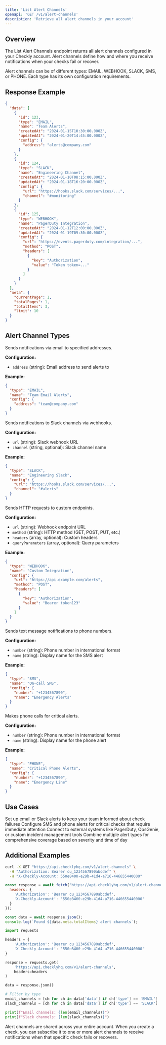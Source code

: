 ```yaml
---
title: 'List Alert Channels'
openapi: 'GET /v1/alert-channels'
description: 'Retrieve all alert channels in your account'
---
```


## Overview

The List Alert Channels endpoint returns all alert channels configured in your Checkly account. Alert channels define how and where you receive notifications when your checks fail or recover.

<Info>
Alert channels can be of different types: EMAIL, WEBHOOK, SLACK, SMS, or PHONE. Each type has its own configuration requirements.
</Info>

## Response Example

```json
{
  "data": [
    {
      "id": 123,
      "type": "EMAIL",
      "name": "Team Alerts",
      "createdAt": "2024-01-15T10:30:00.000Z",
      "updatedAt": "2024-01-20T14:45:00.000Z",
      "config": {
        "address": "alerts@company.com"
      }
    },
    {
      "id": 124,
      "type": "SLACK",
      "name": "Engineering Channel",
      "createdAt": "2024-01-10T08:15:00.000Z",
      "updatedAt": "2024-01-18T16:20:00.000Z",
      "config": {
        "url": "https://hooks.slack.com/services/...",
        "channel": "#monitoring"
      }
    },
    {
      "id": 125,
      "type": "WEBHOOK",
      "name": "PagerDuty Integration",
      "createdAt": "2024-01-12T12:00:00.000Z",
      "updatedAt": "2024-01-19T09:30:00.000Z",
      "config": {
        "url": "https://events.pagerduty.com/integration/...",
        "method": "POST",
        "headers": [
          {
            "key": "Authorization",
            "value": "Token token=..."
          }
        ]
      }
    }
  ],
  "meta": {
    "currentPage": 1,
    "totalPages": 1,
    "totalItems": 3,
    "limit": 10
  }
}
```

## Alert Channel Types

<AccordionGroup>

<Accordion title="EMAIL">
Sends notifications via email to specified addresses.

**Configuration:**
- `address` (string): Email address to send alerts to

**Example:**
```json
{
  "type": "EMAIL",
  "name": "Team Email Alerts",
  "config": {
    "address": "team@company.com"
  }
}
```
</Accordion>

<Accordion title="SLACK">
Sends notifications to Slack channels via webhooks.

**Configuration:**
- `url` (string): Slack webhook URL
- `channel` (string, optional): Slack channel name

**Example:**
```json
{
  "type": "SLACK",
  "name": "Engineering Slack",
  "config": {
    "url": "https://hooks.slack.com/services/...",
    "channel": "#alerts"
  }
}
```
</Accordion>

<Accordion title="WEBHOOK">
Sends HTTP requests to custom endpoints.

**Configuration:**
- `url` (string): Webhook endpoint URL
- `method` (string): HTTP method (GET, POST, PUT, etc.)
- `headers` (array, optional): Custom headers
- `queryParameters` (array, optional): Query parameters

**Example:**
```json
{
  "type": "WEBHOOK",
  "name": "Custom Integration",
  "config": {
    "url": "https://api.example.com/alerts",
    "method": "POST",
    "headers": [
      {
        "key": "Authorization",
        "value": "Bearer token123"
      }
    ]
  }
}
```
</Accordion>

<Accordion title="SMS">
Sends text message notifications to phone numbers.

**Configuration:**
- `number` (string): Phone number in international format
- `name` (string): Display name for the SMS alert

**Example:**
```json
{
  "type": "SMS",
  "name": "On-call SMS",
  "config": {
    "number": "+1234567890",
    "name": "Emergency Alerts"
  }
}
```
</Accordion>

<Accordion title="PHONE">
Makes phone calls for critical alerts.

**Configuration:**
- `number` (string): Phone number in international format
- `name` (string): Display name for the phone alert

**Example:**
```json
{
  "type": "PHONE",
  "name": "Critical Phone Alerts",
  "config": {
    "number": "+1234567890",
    "name": "Emergency Line"
  }
}
```
</Accordion>

</AccordionGroup>

## Use Cases

<CardGroup cols={2}>

<Card title="Team Notifications" icon="users">
Set up email or Slack alerts to keep your team informed about check failures
</Card>

<Card title="Escalation Chains" icon="phone">
Configure SMS and phone alerts for critical checks that require immediate attention
</Card>

<Card title="Integration Webhooks" icon="webhook">
Connect to external systems like PagerDuty, OpsGenie, or custom incident management tools
</Card>

<Card title="Multi-Channel Strategy" icon="bell">
Combine multiple alert types for comprehensive coverage based on severity and time of day
</Card>

</CardGroup>

## Additional Examples

<CodeGroup>

```bash Get All Alert Channels
curl -X GET "https://api.checklyhq.com/v1/alert-channels" \
  -H "Authorization: Bearer cu_1234567890abcdef" \
  -H "X-Checkly-Account: 550e8400-e29b-41d4-a716-446655440000"
```

```javascript Filter and Paginate
const response = await fetch('https://api.checklyhq.com/v1/alert-channels?limit=5&page=2', {
  headers: {
    'Authorization': 'Bearer cu_1234567890abcdef',
    'X-Checkly-Account': '550e8400-e29b-41d4-a716-446655440000'
  }
});

const data = await response.json();
console.log(`Found ${data.meta.totalItems} alert channels`);
```

```python List by Type
import requests

headers = {
    'Authorization': 'Bearer cu_1234567890abcdef',
    'X-Checkly-Account': '550e8400-e29b-41d4-a716-446655440000'
}

response = requests.get(
    'https://api.checklyhq.com/v1/alert-channels',
    headers=headers
)

data = response.json()

# Filter by type
email_channels = [ch for ch in data['data'] if ch['type'] == 'EMAIL']
slack_channels = [ch for ch in data['data'] if ch['type'] == 'SLACK']

print(f"Email channels: {len(email_channels)}")
print(f"Slack channels: {len(slack_channels)}")
```

</CodeGroup>

<Note>
Alert channels are shared across your entire account. When you create a check, you can subscribe it to one or more alert channels to receive notifications when that specific check fails or recovers.
</Note>